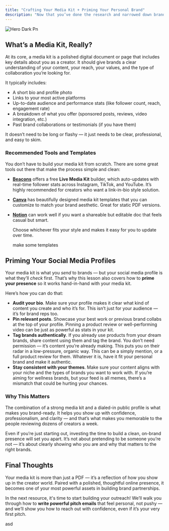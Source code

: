 ```yaml
---
title: "Crafting Your Media Kit + Priming Your Personal Brand"
description: "Now that you’ve done the research and narrowed down brands that feel aligned, it’s time to prepare something that speaks on your behalf — your media kit. But a great media kit is just one part of the puzzle. The other part? Making sure your public-facing content and social presence are aligned with the kind of brands you want to attract."
---
```


![Hero Dark Pn](/images/hero-dark.png)

## **What’s a Media Kit, Really?**

At its core, a media kit is a polished digital document or page that includes key details about you as a creator. It should give brands a clear understanding of your content, your reach, your values, and the type of collaboration you’re looking for.

It typically includes:

- A short bio and profile photo
- Links to your most active platforms
- Up-to-date audience and performance stats (like follower count, reach, engagement rate)
- A breakdown of what you offer (sponsored posts, reviews, video integration, etc.)
- Past brand collaborations or testimonials (if you have them)

It doesn’t need to be long or flashy — it just needs to be clear, professional, and easy to skim.

### **Recommended Tools and Templates**

You don’t have to build your media kit from scratch. There are some great tools out there that make the process simple and clean:

- [**Beacons**](https://beacons.ai/i/app-pages/media-kit) offers a free **Live Media Kit** builder, which auto-updates with real-time follower stats across Instagram, TikTok, and YouTube. It’s highly recommended for creators who want a link-in-bio style solution.
- [**Canva**](https://canva.com) has beautifully designed media kit templates that you can customize to match your brand aesthetic. Great for static PDF versions.
- [**Notion**](https://notion.so) can work well if you want a shareable but editable doc that feels casual but smart.

  Choose whichever fits your style and makes it easy for you to update over time.

  <Tip>
    make some templates
  </Tip>

## **Priming Your Social Media Profiles**

Your media kit is what you _send_ to brands — but your social media profile is what they’ll _check_ first. That’s why this lesson also covers how to **prime your presence** so it works hand-in-hand with your media kit.

Here’s how you can do that:

- **Audit your bio**. Make sure your profile makes it clear what kind of content you create and who it’s for. This isn’t just for your audience — it’s for brand reps too.
- **Pin relevant posts**. Showcase your best work or previous brand collabs at the top of your profile. Pinning a product review or well-performing video can be just as powerful as stats in your kit.
- **Tag brands authentically**. If you already use products from your dream brands, share content using them and tag the brand. You don’t need permission — it’s content you’re already making. This puts you on their radar in a low-pressure, organic way. This can be a simply mention, or a full product review for them. Whatever it is, have it fit your personal brand and make it authentic.
- **Stay consistent with your themes**. Make sure your content aligns with your niche and the types of brands you want to work with. If you’re aiming for wellness brands, but your feed is all memes, there’s a mismatch that could be hurting your chances. 

### **Why This Matters**

The combination of a strong media kit and a dialed-in public profile is what makes you brand-ready. It helps you show up with confidence, professionalism, and clarity — and that’s what makes you memorable to the people reviewing dozens of creators a week.

Even if you’re just starting out, investing the time to build a clean, on-brand presence will set you apart. It’s not about pretending to be someone you’re not — it’s about clearly showing who you are and why that matters to the right brands.

## **Final Thoughts**

Your media kit is more than just a PDF — it’s a reflection of how you show up in the creator world. Paired with a polished, thoughtful online presence, it becomes one of your most powerful assets in building brand partnerships.

In the next resource, it's time to start building your outreach\! We’ll walk you through how to **write powerful pitch emails** that feel personal, not pushy — and we’ll show you how to reach out with confidence, even if it’s your very first pitch.

<Card title="New Card" icon="sparkles">
  asd
</Card>